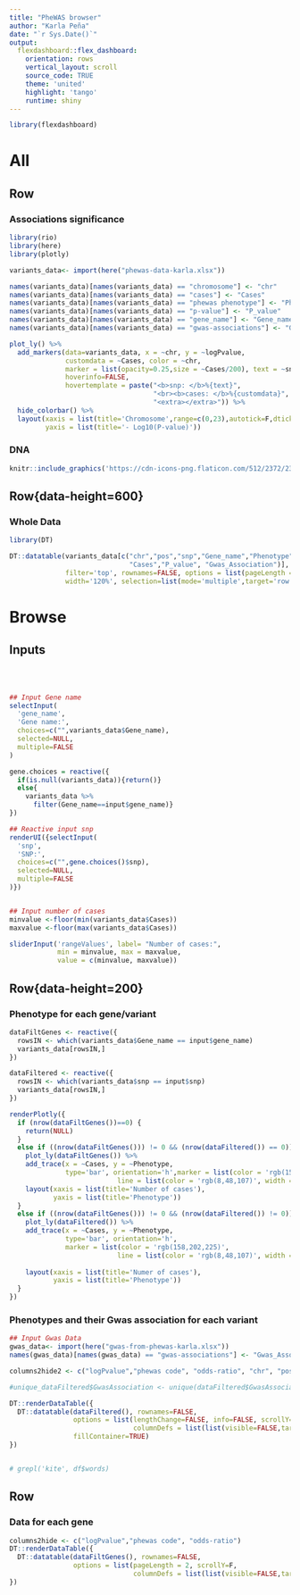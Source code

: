 ```yaml
---
title: "PheWAS browser"
author: "Karla Peña"
date: "`r Sys.Date()`"
output: 
  flexdashboard::flex_dashboard:
    orientation: rows
    vertical_layout: scroll
    source_code: TRUE
    theme: 'united'
    highlight: 'tango'
    runtime: shiny
---
```


```r
library(flexdashboard)
```
All
=======================================================================

Row{data-height=400}
-----------------------------------------------------------------------

### Associations significance {data-width=650}

```r
library(rio)
library(here)
library(plotly)

variants_data<- import(here("phewas-data-karla.xlsx"))

names(variants_data)[names(variants_data) == "chromosome"] <- "chr"
names(variants_data)[names(variants_data) == "cases"] <- "Cases"
names(variants_data)[names(variants_data) == "phewas phenotype"] <- "Phenotype"
names(variants_data)[names(variants_data) == "p-value"] <- "P_value"
names(variants_data)[names(variants_data) == "gene_name"] <- "Gene_name"
names(variants_data)[names(variants_data) == "gwas-associations"] <- "Gwas_Association"

plot_ly() %>%
  add_markers(data=variants_data, x = ~chr, y = ~logPvalue,
              customdata = ~Cases, color = ~chr,
              marker = list(opacity=0.25,size = ~Cases/200), text = ~snp,
              hoverinfo=FALSE,
              hovertemplate = paste("<b>snp: </b>%{text}",
                                    "<br><b>cases: </b>%{customdata}",
                                    "<extra></extra>")) %>%
  hide_colorbar() %>%
  layout(xaxis = list(title='Chromosome',range=c(0,23),autotick=F,dtick=1),
         yaxis = list(title='- Log10(P-value)'))

```

### DNA

```r


knitr::include_graphics('https://cdn-icons-png.flaticon.com/512/2372/2372697.png')

```

Row{data-height=600}{.tabset .tabset-fade}
-----------------------------------------------------------------------
### Whole Data
```r
library(DT)

DT::datatable(variants_data[c("chr","pos","snp","Gene_name","Phenotype",
                              "Cases","P_value", "Gwas_Association")],
              filter='top', rownames=FALSE, options = list(pageLength = 10),
              width='120%', selection=list(mode='multiple',target='row'))
```

Browse {data-orientation=rows}
=======================================================================
Inputs {.sidebar data-width=200}
-----------------------------------------------------------------------
<br>
<br>

```r
## Input Gene name
selectInput(
  'gene_name',
  'Gene name:',
  choices=c("",variants_data$Gene_name),
  selected=NULL,
  multiple=FALSE
)

gene.choices = reactive({
  if(is.null(variants_data)){return()}
  else{
    variants_data %>%
      filter(Gene_name==input$gene_name)}
})

## Reactive input snp
renderUI({selectInput(
  'snp',
  'SNP:',
  choices=c("",gene.choices()$snp),
  selected=NULL,
  multiple=FALSE
)})


## Input number of cases
minvalue <-floor(min(variants_data$Cases))
maxvalue <-floor(max(variants_data$Cases))

sliderInput('rangeValues', label= "Number of cases:",
            min = minvalue, max = maxvalue,
            value = c(minvalue, maxvalue))

```

Row{data-height=200}{.tabset .tabset-fade}
-----------------------------------------------------------------------
### Phenotype for each gene/variant

```r

dataFiltGenes <- reactive({
  rowsIN <- which(variants_data$Gene_name == input$gene_name)
  variants_data[rowsIN,]
})

dataFiltered <- reactive({
  rowsIN <- which(variants_data$snp == input$snp)
  variants_data[rowsIN,]
})

renderPlotly({
  if (nrow(dataFiltGenes())==0) {
    return(NULL)
  }
  else if ((nrow(dataFiltGenes())) != 0 && (nrow(dataFiltered()) == 0))  {
    plot_ly(dataFiltGenes()) %>%
    add_trace(x = ~Cases, y = ~Phenotype,
              type='bar', orientation='h',marker = list(color = 'rgb(158,202,225)',
                           line = list(color = 'rgb(8,48,107)', width = 1.5))) %>%
    layout(xaxis = list(title='Number of cases'),
           yaxis = list(title='Phenotype'))
  }
  else if ((nrow(dataFiltGenes())) != 0 && (nrow(dataFiltered()) != 0))   {
    plot_ly(dataFiltered()) %>%
    add_trace(x = ~Cases, y = ~Phenotype,
              type='bar', orientation='h',
              marker = list(color = 'rgb(158,202,225)',
                           line = list(color = 'rgb(8,48,107)', width = 1.5)))%>%
    
    layout(xaxis = list(title='Numer of cases'),
           yaxis = list(title='Phenotype'))
  }
})

```

### Phenotypes and their Gwas association for each variant
```r
## Input Gwas Data
gwas_data<- import(here("gwas-from-phewas-karla.xlsx"))
names(gwas_data)[names(gwas_data) == "gwas-associations"] <- "Gwas_Association"

columns2hide2 <- c("logPvalue","phewas code", "odds-ratio", "chr", "pos", "Gene_name","Cases","P_value","snp")

#unique_dataFiltered$GwasAssociation <- unique(dataFiltered$GwasAssociation)

DT::renderDataTable({
  DT::datatable(dataFiltered(), rownames=FALSE, 
                options = list(lengthChange=FALSE, info=FALSE, scrollY=F, dom= 't',
                               columnDefs = list(list(visible=FALSE,targets=columns2hide2))),
                fillContainer=TRUE)
})


# grepl('kite', df$words)
```

Row{data-height=600}
-----------------------------------------------------------------------
### Data for each gene

```r
columns2hide <- c("logPvalue","phewas code", "odds-ratio")
DT::renderDataTable({
  DT::datatable(dataFiltGenes(), rownames=FALSE, 
                options = list(pageLength = 2, scrollY=F,
                               columnDefs = list(list(visible=FALSE,targets=columns2hide))))
})

```